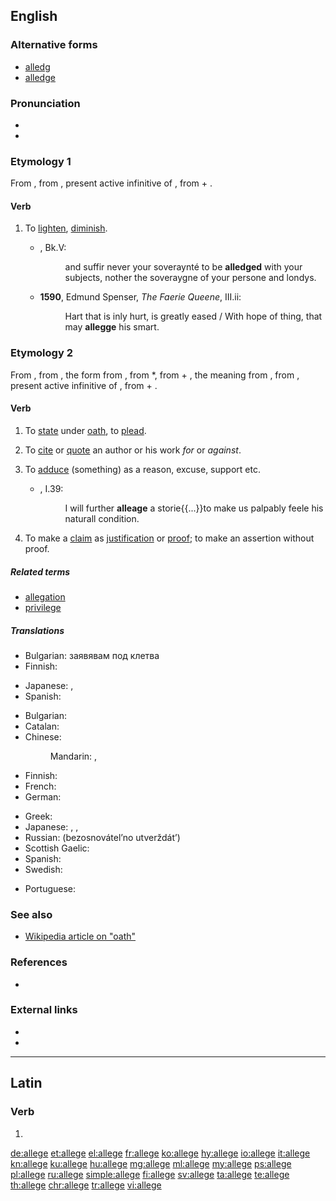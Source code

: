 {{also|allégé}}
==English==

===Alternative forms===
* [[alledg]] {{qualifier|obsolete}}
* [[alledge]] {{qualifier|obsolete}}

===Pronunciation===
* {{IPA|/əˈlɛdʒ/|lang=en}}
* {{rhymes|ɛdʒ|lang=en}}

===Etymology 1===
From {{etyl|fro|en}} {{term|alegier|lang=fro}}, from {{etyl|la|en}} {{m|la|alleviāre}}, present active infinitive of {{m|la|alleviō||lighten}}, from {{term|ad|lang=la}} + {{term|levis||light|lang=la}}.

====Verb====
{{en-verb|alleg}}

#{{context|obsolete|lang=en}} To [[lighten]], [[diminish]].
#*{{RQ:Mlry MrtArthr1}}, Bk.V:
#*:and suffir never your soveraynté to be '''alledged''' with your subjects, nother the soveraygne of your persone and londys.
#*'''1590''', Edmund Spenser, ''The Faerie Queene'', III.ii:
#*: Hart that is inly hurt, is greatly eased / With hope of thing, that may '''allegge''' his smart{{nb...}}.

===Etymology 2===
From {{etyl|enm|en}} {{term|aleggen|lang=enm}}, from {{etyl|xno|en}} {{term|aleger|lang=fro}}, the form from {{etyl|fro|en}} {{term|esligier|lang=fro}}, from {{etyl|ML.|en}} *{{term||exlītigāre|to clear at law|lang=enm}}, from {{etyl|la|en}} {{term|ex||out|lang=la}} + {{m|la|lītigō||sue at law}}, the meaning from {{etyl|fro|en}} {{term|alleguer|lang=fro}}, from {{etyl|la|en}} {{m|la|allēgāre}}, present active infinitive of {{m|la|allēgō||send, depute; relate, mention, adduce}}, from {{term|ad||to|lang=la}} + {{m|la|lēgō||send}}.

====Verb====
{{en-verb|alleg}}

# {{context|obsolete|transitive|lang=en}} To [[state]] under [[oath]], to [[plead]].
# {{context|archaic|lang=en}} To [[cite]] or [[quote]] an author or his work ''for'' or ''against''.
# {{context|transitive|lang=en}} To [[adduce]] (something) as a reason, excuse, support etc.
#*{{RQ:Flr Mntgn Essays}}, I.39:
#*: I will further '''alleage''' a storie{{...}}to make us palpably feele his naturall condition.
# {{context|transitive|lang=en}} To make a [[claim]] as [[justification]] or [[proof]]; to make an assertion without proof.
#: {{usex|The agency '''alleged''' my credit history had problems.|lang=en}}

=====Related terms=====
* [[allegation]]
* [[privilege]] <!-- from lēgō -->

=====Translations=====
{{trans-top|to state under oath}}
* Bulgarian: заявявам под клетва
* Finnish: {{t+|fi|vannoa}}
{{trans-mid}}
* Japanese: {{t|ja|確言|alt=確言する|tr=かくげんする, kakugen suru}}, {{t|ja|言い切る|tr=iikiru}}
* Spanish: {{t+|es|afirmar}}
{{trans-bottom}}

{{trans-top|assert without proof}}
* Bulgarian: {{t+|bg|твърдя}}
* Catalan: {{t+|ca|al·legar}}
* Chinese:
*: Mandarin: {{t|cmn|宣稱|sc=Hani}}, {{t+|cmn|宣称|tr=xuānchēng|sc=Hani}}
* Finnish: {{t+|fi|väittää}}
* French: {{t+|fr|prétendre}}
* German: {{t+|de|behaupten}}
{{trans-mid}}
* Greek: {{t+|el|ισχυρίζομαι|tr=ischyrízomai}}
* Japanese: {{t+|ja|主張|alt=主張する|tr=しゅちょうする, shuchō suru}}, {{t|ja|喧伝|alt=喧伝する|tr=けんでんする, kenden suru}}, {{t|ja|言い張る|tr=iiharu}}
* Russian: {{l/ru|безосновательно}} {{l/ru|утверждать}} (bezosnovátelʼno utverždátʼ){{g|n}}
* Scottish Gaelic: {{t|gd|cuir às leth}}
* Spanish: {{t+|es|alegar}}
* Swedish: {{t+|sv|påstå}}
{{trans-bottom}}

{{checktrans-top}}
* Portuguese: {{t-check|pt|alegar}}
{{trans-bottom}}

===See also===
* [[:w:oath|Wikipedia article on "oath"]]

===References===
* {{R:OED2}}

===External links===
* {{R:Webster 1913}}
* {{R:Century 1911}}

----

==Latin==

===Verb===
{{la-verb-form|allege}}

# {{inflection of|allegō||2|s|pres|act|imp|lang=la}}

[[de:allege]]
[[et:allege]]
[[el:allege]]
[[fr:allege]]
[[ko:allege]]
[[hy:allege]]
[[io:allege]]
[[it:allege]]
[[kn:allege]]
[[ku:allege]]
[[hu:allege]]
[[mg:allege]]
[[ml:allege]]
[[my:allege]]
[[ps:allege]]
[[pl:allege]]
[[ru:allege]]
[[simple:allege]]
[[fi:allege]]
[[sv:allege]]
[[ta:allege]]
[[te:allege]]
[[th:allege]]
[[chr:allege]]
[[tr:allege]]
[[vi:allege]]